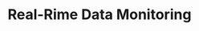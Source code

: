 ---
title: Real-Rime Data Monitoring
metaTitle: "Explore Real-time Data Flows with Streamdal Tail"
description: Dive deep into your data in real-time using Streamdal Tail's intuitive interface.
layout: ../../../layouts/MainLayout.astro
---